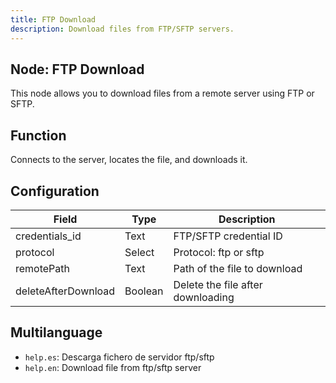 ```yaml
---
title: FTP Download
description: Download files from FTP/SFTP servers.
---
```


## Node: FTP Download

This node allows you to download files from a remote server using FTP or SFTP.

## Function
Connects to the server, locates the file, and downloads it.

## Configuration

| Field               | Type     | Description                                  |
|---------------------|----------|----------------------------------------------|
| credentials_id      | Text     | FTP/SFTP credential ID                       |
| protocol            | Select   | Protocol: ftp or sftp                        |
| remotePath          | Text     | Path of the file to download                 |
| deleteAfterDownload | Boolean  | Delete the file after downloading            |

## Multilanguage
- `help.es`: Descarga fichero de servidor ftp/sftp  
- `help.en`: Download file from ftp/sftp server
